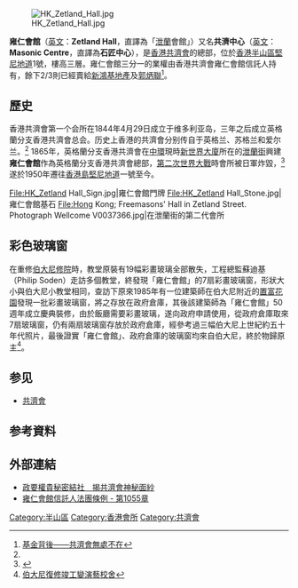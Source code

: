 {{coord|22|16|34.88|N|114|09|29.39|E|display=title}}
[[File:HK_Zetland_Hall.jpg|thumb]]

'''雍仁會館'''（[[英文|英文]]：'''Zetland Hall'''，直譯為「[[泄蘭街|泄蘭]]會館」）又名'''共濟中心'''（[[英文|英文]]：'''Masonic Centre'''，直譯為'''石匠中心'''），是[[香港|香港]][[共濟會|共濟會]]的總部，位於[[香港|香港]][[半山區|半山區]][[堅尼地道|堅尼地道]]1號，樓高三層。雍仁會館三分一的業權由香港共濟會雍仁會館信託人持有，餘下2/3則已經賣給[[新鴻基地產|新鴻基地產]]及[[郭炳聯|郭炳聯]]<ref>[http://webcache.googleusercontent.com/search?q=cache:jGje6_6tMREJ:www.obadiah2015.com/issue0060503/hk.htm+&cd=1&hl=en&ct=clnk&gl=hk#ch.4 基金背後——共濟會無處不在]</ref>。

==歷史==
香港共濟會第一个会所在1844年4月29日成立于维多利亚岛，三年之后成立英格蘭分支香港共濟會总会。历史上香港的共濟會分别传自于英格兰、苏格兰和爱尔兰。<ref name="Chinese Way" /> 1865年，英格蘭分支香港共濟會在[[中環|中環]]現時[[新世界大廈|新世界大廈]]所在的[[泄蘭街|泄蘭街]]興建'''雍仁會館'''作為英格蘭分支香港共濟會總部，[[第二次世界大戰|第二次世界大戰]]時會所被日軍炸毀，<ref name="Chinese Way">{{Cite web |url=http://www.freemasons-freemasonry.com/chinese-masonic-society.html |title="The Hung Society and Freemasonry the Chinese Way" |access-date=2011-09-23 |archive-date=2020-11-07 |archive-url=https://web.archive.org/web/20201107224422/http://www.freemasons-freemasonry.com/chinese-masonic-society.html |dead-url=no }}</ref>遂於1950年遷往[[香港島|香港島]][[堅尼地道|堅尼地道]]一號至今。

<gallery>
File:HK_Zetland Hall_Sign.jpg|雍仁會館門牌
File:HK_Zetland Hall_Stone.jpg|雍仁會館基石
File:Hong Kong; Freemasons' Hall in Zetland Street. Photograph Wellcome V0037366.jpg|在泄蘭街的第二代會所
</gallery>

==彩色玻璃窗==
在重修[[伯大尼修院|伯大尼修院]]時，教堂原裝有19幅彩畫玻璃全部散失，工程總監蘇迪基（Philip Soden）走訪多個教堂，終發現「雍仁會館」的7扇彩畫玻璃窗，形狀大小與伯大尼小教堂相同，查訪下原來1985年有一位建築師在伯大尼附近的[[置富花園|置富花園]]發現一批彩畫玻璃窗，將之存放在政府倉庫，其後該建築師為「雍仁會館」50週年成立慶典裝修，由於飯廳需要彩畫玻璃，遂向政府申請使用，從政府倉庫取來7扇玻璃窗，仍有兩扇玻璃窗存放於政府倉庫，經參考過三幅伯大尼上世紀約五十年代照片，最後證實「雍仁會館」、政府倉庫的玻璃窗均來自伯大尼，終於物歸原主<ref>[http://www.takungpao.com:82/news/06/11/17/MF-651933.htm 伯大尼復修竣工變演藝校舍]{{dead link|date=2018年3月 |bot=InternetArchiveBot |fix-attempted=yes }}</ref>。

==参见==
*[[共濟會|共濟會]]

==参考資料==
{{Reflist}}

==外部連結==
{{commonscat|Zetland Hall}}
*[http://the-sun.on.cc/channels/news/20020704/20020704004922_0001.html 政要權貴秘密結社　揭共濟會神秘面紗] {{Wayback|url=http://the-sun.on.cc/channels/news/20020704/20020704004922_0001.html |date=20200730010710 }}
*[http://www.hklii.org/hk/legis/cord/1055/ 雍仁會館信託人法團條例 - 第1055章] {{Wayback|url=http://www.hklii.org/hk/legis/cord/1055/ |date=20080507214208 }}

[[Category:半山區|Category:半山區]]
[[Category:香港會所|Category:香港會所]]
[[Category:共濟會|Category:共濟會]]
